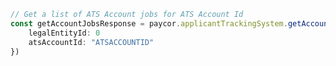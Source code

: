 ```typescript index.ts
// Get a list of ATS Account jobs for ATS Account Id
const getAccountJobsResponse = paycor.applicantTrackingSystem.getAccountJobs({
    legalEntityId: 0
    atsAccountId: "ATSACCOUNTID"
})
```